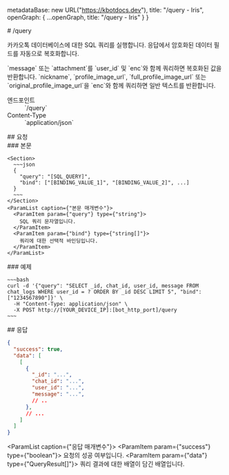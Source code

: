 
  metadataBase: new URL("https://kbotdocs.dev"),
  title: "/query - Iris",
  openGraph: {
    ...openGraph,
    title: "/query - Iris"
  }
}

<Section>
  # /query

  카카오톡 데이터베이스에 대한 SQL 쿼리를 실행합니다. 응답에서 암호화된 데이터 필드를 자동으로 복호화합니다.

  <Noti type="info">
    `message` 또는 `attachment`를 `user_id` 및 `enc`와 함께 쿼리하면 복호화된 값을 반환합니다.
    `nickname`, `profile_image_url`, `full_profile_image_url` 또는 `original_profile_image_url`을 `enc`와 함께 쿼리하면 일반 텍스트를
    반환합니다.
  </Noti>

  <Dl>
    <Dt>엔드포인트</Dt>
    <Dd>
      <Endpoint method={"POST"}>`/query`</Endpoint>
    </Dd>
    <Dt>Content-Type</Dt>
    <Dd>
      `application/json`
    </Dd>
  </Dl>
</Section>
<Section>
  ## 요청

  <Section>
    ### 본문

    <Section>
      ~~~json
      {
        "query": "[SQL_QUERY]",
        "bind": ["[BINDING_VALUE_1]", "[BINDING_VALUE_2]", ...]
      }
      ~~~
    </Section>
    <ParamList caption={"본문 매개변수"}>
      <ParamItem param={"query"} type={"string"}>
        SQL 쿼리 문자열입니다.
      </ParamItem>
      <ParamItem param={"bind"} type={"string[]"}>
        쿼리에 대한 선택적 바인딩입니다.
      </ParamItem>
    </ParamList>
  </Section>
  <Section>
    ### 예제

    ~~~bash
    curl -d '{"query": "SELECT _id, chat_id, user_id, message FROM chat_logs WHERE user_id = ? ORDER BY _id DESC LIMIT 5", "bind": ["1234567890"]}' \
      -H "Content-Type: application/json" \
      -X POST http://[YOUR_DEVICE_IP]:[bot_http_port]/query
    ~~~
  </Section>
</Section>
<Section>
  ## 응답

  ~~~json
  {
    "success": true,
    "data": [
      [
        {
          "_id": "...",
          "chat_id": "...",
          "user_id": "...",
          "message": "...",
          // ..
        },
        // ...
      ]
    ]
  }
  ~~~

  <ParamList caption={"응답 매개변수"}>
    <ParamItem param={"success"} type={"boolean"}>
      요청의 성공 여부입니다.
    </ParamItem>
    <ParamItem param={"data"} type={"QueryResult[]"}>
      쿼리 결과에 대한 배열이 담긴 배열입니다.
    </ParamItem>
  </ParamList>
</Section>